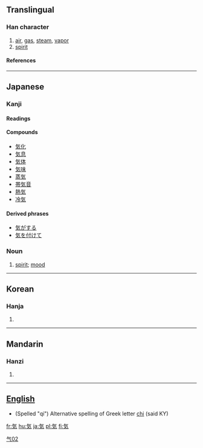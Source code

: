 {{see|氣]] [[启}}

==Translingual==
===Han character===
{{Han char|rn=84|rad=气|as=02|sn=6|four=|canj=人弓大 (ONK)}}
# [[air]], [[gas]], [[steam]], [[vapor]]
# [[spirit]]
====References====
{{Han ref|kx=0599.041|dkj=17046|dj=0990.170|hdz=32010.031|uh=6C17|ud=27671}}
----
==Japanese==
===Kanji===
[[Category:Grade 1 kanji|气02]]

{{ja-kanji|grade=|rs=气02}}
====Readings====
{{ja-readings|on=[[き]] (ki), [[け]] (ke)|kun=[[いき]] (iki)}}

====Compounds====
*[[気化]]
*[[気息]]
*[[気体]]
*[[気味]]
*[[蒸気]]
*[[帯気音]]
*[[熱気]]
*[[冷気]]

====Derived phrases====
*[[気がする]]
*[[気を付けて]]

===Noun===
{{ja-noun|k|hira=き|rom=ki}}
#[[spirit]]; [[mood]]
----
==Korean==
===Hanja===
{{ko-hanja|hangeul=기|eumhun=기운|rv=gi|mr=ki|y=ki}}
# {{defn|Korean}}
----
==Mandarin==
===Hanzi===
{{cmn-hanzi|pin=[[qì]] (qi4)|wg=ch'i<sup>4</sup>}}
# {{defn|Mandarin}}
----
== [[English]] ==

* (Spelled "qi") Alternative spelling of Greek letter [[chi]] (said KY)





[[fr:気]]
[[hu:気]]
[[ja:気]]
[[pl:気]]
[[fi:気]]